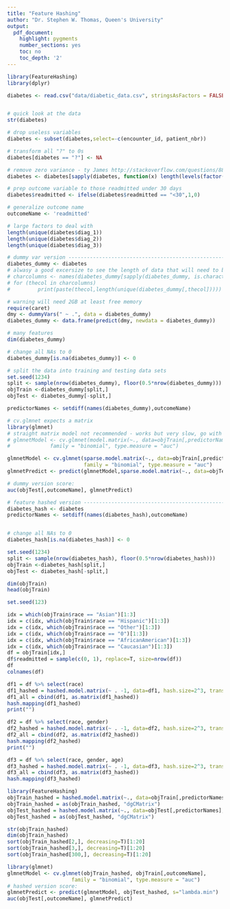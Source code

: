 ```yaml
---
title: "Feature Hashing"
author: "Dr. Stephen W. Thomas, Queen's University"
output:
  pdf_document:
    highlight: pygments
    number_sections: yes
    toc: no
    toc_depth: '2'
---
```




```r
library(FeatureHashing)
library(dplyr)
```


```r
diabetes <- read.csv("data/diabetic_data.csv", stringsAsFactors = FALSE)


# quick look at the data
str(diabetes)

# drop useless variables
diabetes <- subset(diabetes,select=-c(encounter_id, patient_nbr))

# transform all "?" to 0s
diabetes[diabetes == "?"] <- NA

# remove zero variance - ty James http://stackoverflow.com/questions/8805298/quickly-remove-zero-variance-variables-from-a-data-frame
diabetes <- diabetes[sapply(diabetes, function(x) length(levels(factor(x,exclude=NULL)))>1)]

# prep outcome variable to those readmitted under 30 days
diabetes$readmitted <- ifelse(diabetes$readmitted == "<30",1,0)

# generalize outcome name
outcomeName <- 'readmitted'

# large factors to deal with
length(unique(diabetes$diag_1))
length(unique(diabetes$diag_2))
length(unique(diabetes$diag_3))
```



```r
# dummy var version -------------------------------------------------------
diabetes_dummy <- diabetes
# alwasy a good excersize to see the length of data that will need to be transformed
# charcolumns <- names(diabetes_dummy[sapply(diabetes_dummy, is.character)])
# for (thecol in charcolumns) 
#         print(paste(thecol,length(unique(diabetes_dummy[,thecol]))))

# warning will need 2GB at least free memory
require(caret)
dmy <- dummyVars(" ~ .", data = diabetes_dummy)
diabetes_dummy <- data.frame(predict(dmy, newdata = diabetes_dummy))

# many features
dim(diabetes_dummy)

# change all NAs to 0
diabetes_dummy[is.na(diabetes_dummy)] <- 0

# split the data into training and testing data sets
set.seed(1234)
split <- sample(nrow(diabetes_dummy), floor(0.5*nrow(diabetes_dummy)))
objTrain <-diabetes_dummy[split,]
objTest <- diabetes_dummy[-split,]

predictorNames <- setdiff(names(diabetes_dummy),outcomeName)

# cv.glmnet expects a matrix 
library(glmnet)
# straight matrix model not recommended - works but very slow, go with a sparse matrix
# glmnetModel <- cv.glmnet(model.matrix(~., data=objTrain[,predictorNames]), objTrain[,outcomeName], 
#             family = "binomial", type.measure = "auc")

glmnetModel <- cv.glmnet(sparse.model.matrix(~., data=objTrain[,predictorNames]), objTrain[,outcomeName], 
                         family = "binomial", type.measure = "auc")
glmnetPredict <- predict(glmnetModel,sparse.model.matrix(~., data=objTest[,predictorNames]), s="lambda.min")

# dummy version score:
auc(objTest[,outcomeName], glmnetPredict)
```



```r
# feature hashed version -------------------------------------------------
diabetes_hash <- diabetes
predictorNames <- setdiff(names(diabetes_hash),outcomeName)


# change all NAs to 0
diabetes_hash[is.na(diabetes_hash)] <- 0

set.seed(1234)
split <- sample(nrow(diabetes_hash), floor(0.5*nrow(diabetes_hash)))
objTrain <-diabetes_hash[split,]
objTest <- diabetes_hash[-split,]

dim(objTrain)
head(objTrain)
```
 
 
```r
set.seed(123)

idx = which(objTrain$race == "Asian")[1:3]
idx = c(idx, which(objTrain$race == "Hispanic")[1:3])
idx = c(idx, which(objTrain$race == "Other")[1:3])
idx = c(idx, which(objTrain$race == "0")[1:3])
idx = c(idx, which(objTrain$race == "AfricanAmerican")[1:3])
idx = c(idx, which(objTrain$race == "Caucasian")[1:3])
df = objTrain[idx,]
df$readmitted = sample(c(0, 1), replace=T, size=nrow(df))
df
colnames(df)

df1 = df %>% select(race)
df1_hashed = hashed.model.matrix(~ . -1, data=df1, hash.size=2^3, transpose=FALSE, create.mapping = TRUE)
df1_all = cbind(df1, as.matrix(df1_hashed))
hash.mapping(df1_hashed)
print("")

df2 = df %>% select(race, gender)
df2_hashed = hashed.model.matrix(~ . -1, data=df2, hash.size=2^3, transpose=FALSE, create.mapping = TRUE)
df2_all = cbind(df2, as.matrix(df2_hashed))
hash.mapping(df2_hashed)
print("")

df3 = df %>% select(race, gender, age)
df3_hashed = hashed.model.matrix(~ . -1, data=df3, hash.size=2^3, transpose=FALSE, create.mapping = TRUE)
df3_all = cbind(df3, as.matrix(df3_hashed))
hash.mapping(df3_hashed)
```
 
```r
library(FeatureHashing)
objTrain_hashed = hashed.model.matrix(~., data=objTrain[,predictorNames], hash.size=2^12, transpose=FALSE)
objTrain_hashed = as(objTrain_hashed, "dgCMatrix")
objTest_hashed = hashed.model.matrix(~., data=objTest[,predictorNames], hash.size=2^12, transpose=FALSE)
objTest_hashed = as(objTest_hashed, "dgCMatrix")

str(objTrain_hashed)
dim(objTrain_hashed)
sort(objTrain_hashed[2,], decreasing=T)[1:20]
sort(objTrain_hashed[3,], decreasing=T)[1:20]
sort(objTrain_hashed[300,], decreasing=T)[1:20]
```

```r
 
library(glmnet)
glmnetModel <- cv.glmnet(objTrain_hashed, objTrain[,outcomeName], 
                     family = "binomial", type.measure = "auc")
# hashed version score:
glmnetPredict <- predict(glmnetModel, objTest_hashed, s="lambda.min")
auc(objTest[,outcomeName], glmnetPredict)
```